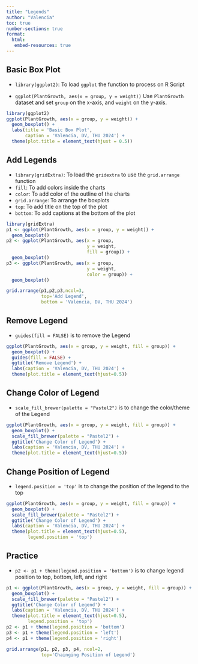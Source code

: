 ```yaml
---
title: "Legends"
author: "Valencia"
toc: true
number-sections: true
format: 
  html: 
   embed-resources: true
---
```


## Basic Box Plot
 - `library(ggplot2)`: To load `ggplot` the function to process on R Script
 
 - `ggplot(PlantGrowth, aes(x = group, y = weight))` Use `PlantGrowth` dataset and set `group` on the x-axis, and `weight` on the y-axis.

```r
library(ggplot2)
ggplot(PlantGrowth, aes(x = group, y = weight)) +
  geom_boxplot() +
  labs(title = 'Basic Box Plot',
       caption = 'Valencia, DV, THU 2024') +
  theme(plot.title = element_text(hjust = 0.5))
```

## Add Legends
 - `library(gridExtra)`: To load the `gridextra` to use the `grid.arrange` function
 - `fill`: To add colors inside the charts
 - `color`: To add color of the outline of the charts
 - `grid.arrange`: To arrange the boxplots
 - `top`: To add title on the top of the plot
 - `bottom`: To add captions at the bottom of the plot

```r
library(gridExtra)
p1 <- ggplot(PlantGrowth, aes(x = group, y = weight)) + 
  geom_boxplot()
p2 <- ggplot(PlantGrowth, aes(x = group, 
                              y = weight, 
                              fill = group)) + 
  geom_boxplot()
p3 <- ggplot(PlantGrowth, aes(x = group, 
                              y = weight,
                              color = group)) + 
  geom_boxplot()

grid.arrange(p1,p2,p3,ncol=3,
             top='Add Legend', 
             bottom = 'Valencia, DV, THU 2024')

```

## Remove Legend
 - `guides(fill = FALSE)` is to remove the Legend

```r
ggplot(PlantGrowth, aes(x = group, y = weight, fill = group)) + 
  geom_boxplot() +
  guides(fill = FALSE) +
  ggtitle('Remove Legend') +
  labs(caption = 'Valencia, DV, THU 2024') +
  theme(plot.title = element_text(hjust=0.5))
```

## Change Color of Legend
 - `scale_fill_brewer(palette = "Pastel2")` is to change the color/theme of the Legend

```r
ggplot(PlantGrowth, aes(x = group, y = weight, fill = group)) +
  geom_boxplot() +
  scale_fill_brewer(palette = "Pastel2") +
  ggtitle('Change Color of Legend') +
  labs(caption = 'Valencia, DV, THU 2024') +
  theme(plot.title = element_text(hjust=0.5))
```

## Change Position of Legend

 - `legend.position = 'top'` is to change the position of the legend to the top
 
```r
ggplot(PlantGrowth, aes(x = group, y = weight, fill = group)) +
  geom_boxplot() +
  scale_fill_brewer(palette = "Pastel2") +
  ggtitle('Change Color of Legend') +
  labs(caption = 'Valencia, DV, THU 2024') +
  theme(plot.title = element_text(hjust=0.5),
        legend.position = 'top')
```

## Practice
 - `p2 <- p1 + theme(legend.position = 'bottom')` is to change legend position to top, bottom, left, and right

```r
p1 <- ggplot(PlantGrowth, aes(x = group, y = weight, fill = group)) +
  geom_boxplot() +
  scale_fill_brewer(palette = "Pastel2") +
  ggtitle('Change Color of Legend') +
  labs(caption = 'Valencia, DV, THU 2024') +
  theme(plot.title = element_text(hjust=0.5),
        legend.position = 'top')
p2 <- p1 + theme(legend.position = 'bottom')
p3 <- p1 + theme(legend.position = 'left')
p4 <- p1 + theme(legend.position = 'right')

grid.arrange(p1, p2, p3, p4, ncol=2,
             top='Chainging Position of Legend')
```

